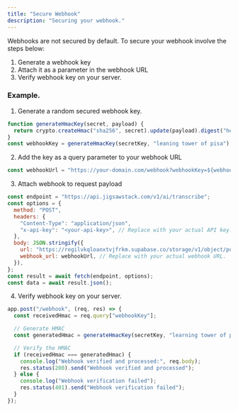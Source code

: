 ```yaml
---
title: "Secure Webhook"
description: "Securing your webhook."
---
```


Webhooks are not secured by default. To secure your webhook involve the steps below:

1. Generate a webhook key
2. Attach it as a parameter in the webhook URL
3. Verify webhook key on your server.

### Example.

1. Generate a random secured webhook key.

```javascript
function generateHmacKey(secret, payload) {
  return crypto.createHmac("sha256", secret).update(payload).digest("hex");
}
const webhookKey = generateHmacKey(secretKey, "leaning tower of pisa");
```

2. Add the key as a query parameter to your webhook URL

```javascript
const webhookUrl = "https://your-domain.com/webhook?webhookKey=${webhookKey}";
```

3. Attach webhook to request payload

```javascript
const endpoint = "https://api.jigsawstack.com/v1/ai/transcribe";
const options = {
  method: "POST",
  headers: {
    "Content-Type": "application/json",
    "x-api-key": "<your-api-key>", // Replace with your actual API key.
  },
  body: JSON.stringify({
    url: "https://rogilvkqloanxtvjfrkm.supabase.co/storage/v1/object/public/demo/Video%201737458382653833217.mp4?t=2024-03-22T09%3A50%3A49.894Z",
    webhook_url: webhookUrl, // Replace with your actual webhook URL.
  }),
};
const result = await fetch(endpoint, options);
const data = await result.json();
```

4. Verify webhook key on your server.

```javascript
app.post("/webhook", (req, res) => {
  const receivedHmac = req.query["webhookKey"];

  // Generate HMAC
  const generatedHmac = generateHmacKey(secretKey, "learning tower of pisa");

  // Verify the HMAC
  if (receivedHmac === generatedHmac) {
    console.log("Webhook verified and processed:", req.body);
    res.status(200).send("Webhook verified and processed");
  } else {
    console.log("Webhook verification failed");
    res.status(401).send("Webhook verification failed");
  }
});
```
